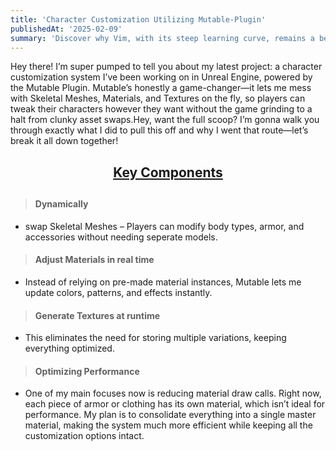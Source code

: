 ```yaml
---
title: 'Character Customization Utilizing Mutable-Plugin'
publishedAt: '2025-02-09'
summary: 'Discover why Vim, with its steep learning curve, remains a beloved tool among developers for editing code efficiently and effectively.'
---
```



Hey there! I’m super pumped to tell you about my latest project: a character customization system I’ve been working on in Unreal Engine, powered by the Mutable Plugin. Mutable’s honestly a game-changer—it lets me mess with Skeletal Meshes, Materials, and Textures on the fly, so players can tweak their characters however they want without the game grinding to a halt from clunky asset swaps.Hey, want the full scoop? I’m gonna walk you through exactly what I did to pull this off and why I went that route—let’s break it all down together!

 <div style="text-align: center;"><h2><u> Key Components</u><h2></div>

 >#### Dynamically 
 * swap Skeletal Meshes – Players can modify body types, armor, and accessories without needing seperate models.
 >#### Adjust Materials in real time 
* Instead of relying on pre-made material instances, Mutable lets me update colors, patterns, and effects instantly.
>#### Generate Textures at runtime
* This eliminates the need for storing multiple variations, keeping everything optimized.
>#### Optimizing Performance
* One of my main focuses now is reducing material draw calls. Right now, each piece of armor or clothing has its own material, which isn’t ideal for performance. My plan is to consolidate everything into a single master material, making the system much more efficient while keeping all the customization options intact.
</div>